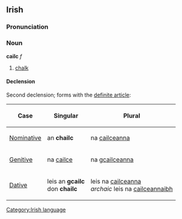 ==Irish==
===Pronunciation===
{{IPA|[kal&#690;k&#690;]}}
===Noun===
'''cailc''' ''f''
#[[chalk]]

====Declension====
Second declension; forms with the [[definite article]]:
{|border="1" cellpadding="2"
!Case
!Singular
!Plural
|-
| [[Nominative]]
| an '''chailc'''
| na [[cailceanna]]
|-
| [[Genitive]]
| na [[cailce]]
| na g[[cailceanna]]
|-
| [[Dative]]
| leis an '''gcailc'''<br>don '''chailc'''
| leis na [[cailceanna]]<br>''archaic'' leis na [[cailceannaibh]]
|}

[[Category:Irish language]]